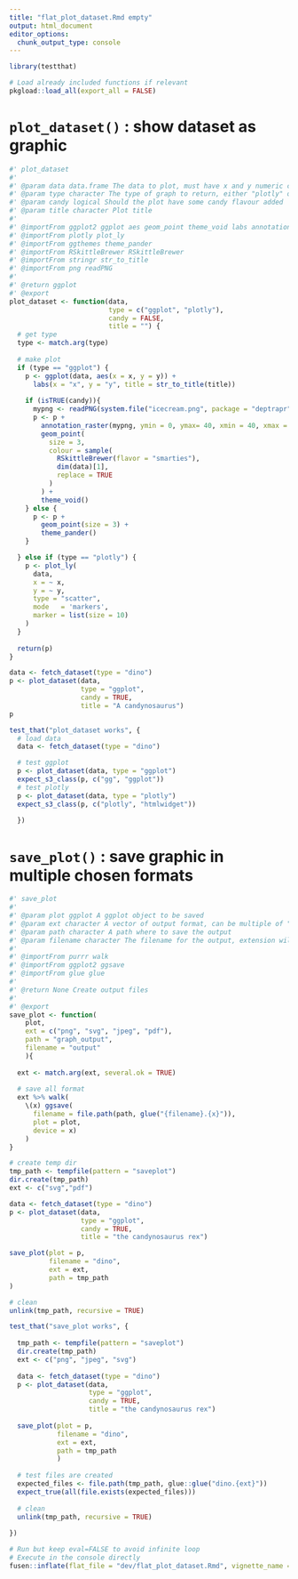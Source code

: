 ```yaml
---
title: "flat_plot_dataset.Rmd empty"
output: html_document
editor_options: 
  chunk_output_type: console
---
```


```r
library(testthat)
```

```r
# Load already included functions if relevant
pkgload::load_all(export_all = FALSE)
```

# `plot_dataset()` : show dataset as graphic

```r
#' plot_dataset
#'
#' @param data data.frame The data to plot, must have x and y numeric columns
#' @param type character The type of graph to return, either "plotly" or "ggplot"
#' @param candy logical Should the plot have some candy flavour added
#' @param title character Plot title
#' 
#' @importFrom ggplot2 ggplot aes geom_point theme_void labs annotation_raster
#' @importFrom plotly plot_ly
#' @importFrom ggthemes theme_pander
#' @importFrom RSkittleBrewer RSkittleBrewer
#' @importFrom stringr str_to_title
#' @importFrom png readPNG
#' 
#' @return ggplot
#' @export
plot_dataset <- function(data,
                         type = c("ggplot", "plotly"),
                         candy = FALSE,
                         title = "") {
  # get type
  type <- match.arg(type)
  
  # make plot
  if (type == "ggplot") {
    p <- ggplot(data, aes(x = x, y = y)) +
      labs(x = "x", y = "y", title = str_to_title(title))
    
    if (isTRUE(candy)){
      mypng <- readPNG(system.file("icecream.png", package = "deptrapr"))
      p <- p +
        annotation_raster(mypng, ymin = 0, ymax= 40, xmin = 40, xmax = 60) +
        geom_point(
          size = 3,
          colour = sample(
            RSkittleBrewer(flavor = "smarties"),
            dim(data)[1],
            replace = TRUE
          )
        ) +
        theme_void()
    } else {
      p <- p +
        geom_point(size = 3) +
        theme_pander()
    }

  } else if (type == "plotly") {
    p <- plot_ly(
      data,
      x = ~ x,
      y = ~ y,
      type = "scatter",
      mode   = 'markers',
      marker = list(size = 10)
    )
  }
  
  return(p)
}
```

```r
data <- fetch_dataset(type = "dino")
p <- plot_dataset(data,
                  type = "ggplot",
                  candy = TRUE,
                  title = "A candynosaurus")
p
```

```r
test_that("plot_dataset works", {
  # load data
  data <- fetch_dataset(type = "dino")

  # test ggplot
  p <- plot_dataset(data, type = "ggplot")
  expect_s3_class(p, c("gg", "ggplot"))
  # test plotly
  p <- plot_dataset(data, type = "plotly")
  expect_s3_class(p, c("plotly", "htmlwidget"))
  
  })
```

# `save_plot()` : save graphic in multiple chosen formats
    
```r
#' save_plot
#' 
#' @param plot ggplot A ggplot object to be saved
#' @param ext character A vector of output format, can be multiple of "png", "svg", "jpeg", "pdf"
#' @param path character A path where to save the output
#' @param filename character The filename for the output, extension will be added
#' 
#' @importFrom purrr walk
#' @importFrom ggplot2 ggsave
#' @importFrom glue glue
#'
#' @return None Create output files
#' 
#' @export
save_plot <- function(
    plot,
    ext = c("png", "svg", "jpeg", "pdf"),
    path = "graph_output",
    filename = "output"
    ){
    
  ext <- match.arg(ext, several.ok = TRUE)
  
  # save all format
  ext %>% walk(
    \(x) ggsave(
      filename = file.path(path, glue("{filename}.{x}")),
      plot = plot,
      device = x)
    )
}
```
  
```r
# create temp dir
tmp_path <- tempfile(pattern = "saveplot")
dir.create(tmp_path)
ext <- c("svg","pdf")

data <- fetch_dataset(type = "dino")
p <- plot_dataset(data,
                  type = "ggplot",
                  candy = TRUE,
                  title = "the candynosaurus rex")

save_plot(plot = p,
          filename = "dino",
          ext = ext,
          path = tmp_path
)

# clean
unlink(tmp_path, recursive = TRUE)
```
  
```r
test_that("save_plot works", {
  
  tmp_path <- tempfile(pattern = "saveplot")
  dir.create(tmp_path)
  ext <- c("png", "jpeg", "svg")
  
  data <- fetch_dataset(type = "dino")
  p <- plot_dataset(data,
                    type = "ggplot",
                    candy = TRUE,
                    title = "the candynosaurus rex")
  
  save_plot(plot = p,
            filename = "dino",
            ext = ext,
            path = tmp_path
            )
  
  # test files are created
  expected_files <- file.path(tmp_path, glue::glue("dino.{ext}"))
  expect_true(all(file.exists(expected_files)))
  
  # clean
  unlink(tmp_path, recursive = TRUE)
  
})

```
  

```r
# Run but keep eval=FALSE to avoid infinite loop
# Execute in the console directly
fusen::inflate(flat_file = "dev/flat_plot_dataset.Rmd", vignette_name = "Show dataset", check = FALSE)
```
